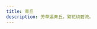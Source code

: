 ```yaml
---
title: 青丘
description: 芳草遍青丘，繁花绕碧流。
---
```



<CardGrid>
  <LinkCard
    title="LunarFox 整合包"
    description="LunarFox 是一个性能整合包，带有生活质量提升模组和 OptiFine 替代方案。该整合包包括一些开箱即用的模组配置和良好的性能配置。"
    href="./lunarfox/"
  />
</CardGrid>
